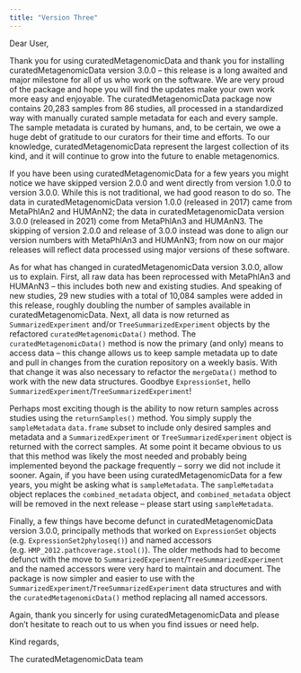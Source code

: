 ```yaml
---
title: "Version Three"
---
```


Dear User,

Thank you for using curatedMetagenomicData and thank you for installing curatedMetagenomicData version 3.0.0 – this release is a long awaited and major milestone for all of us who work on the software. We are very proud of the package and hope you will find the updates make your own work more easy and enjoyable. The curatedMetagenomicData package now contains 20,283 samples from 86 studies, all processed in a standardized way with manually curated sample metadata for each and every sample. The sample metadata is curated by humans, and, to be certain, we owe a huge debt of gratitude to our curators for their time and efforts. To our knowledge, curatedMetagenomicData represent the largest collection of its kind, and it will continue to grow into the future to enable metagenomics.

If you have been using curatedMetagenomicData for a few years you might notice we have skipped version 2.0.0 and went directly from version 1.0.0 to version 3.0.0. While this is not traditional, we had good reason to do so. The data in curatedMetagenomicData version 1.0.0 (released in 2017) came from MetaPhlAn2 and HUMAnN2; the data in curatedMetagenomicData version 3.0.0 (released in 2021) come from MetaPhlAn3 and HUMAnN3. The skipping of version 2.0.0 and release of 3.0.0 instead was done to align our version numbers with MetaPhlAn3 and HUMAnN3; from now on our major releases will reflect data processed using major versions of these software.

As for what has changed in curatedMetagenomicData version 3.0.0, allow us to explain. First, all raw data has been reprocessed with MetaPhlAn3 and HUMAnN3 – this includes both new and existing studies. And speaking of new studies, 29 new studies with a total of 10,084 samples were added in this release, roughly doubling the number of samples available in curatedMetagenomicData. Next, all data is now returned as `SummarizedExperiment` and/or `TreeSummarizedExperiment` objects by the refactored `curatedMetagenomicData()` method. The `curatedMetagenomicData()` method is now the primary (and only) means to access data – this change allows us to keep sample metadata up to date and pull in changes from the curation repository on a weekly basis. With that change it was also necessary to refactor the `mergeData()` method to work with the new data structures. Goodbye `ExpressionSet`, hello `SummarizedExperiment`/`TreeSummarizedExperiment`!

Perhaps most exciting though is the ability to now return samples across studies using the `returnSamples()` method. You simply supply the `sampleMetadata` `data.frame` subset to include only desired samples and metadata and a `SummarizedExperiment` or `TreeSummarizedExperiment` object is returned with the correct samples. At some point it became obvious to us that this method was likely the most needed and probably being implemented beyond the package frequently – sorry we did not include it sooner. Again, if you have been using curatedMetagenomicData for a few years, you might be asking what is `sampleMetadata`. The `sampleMetadata` object replaces the `combined_metadata` object, and `combined_metadata` object will be removed in the next release – please start using `sampleMetadata`.

Finally, a few things have become defunct in curatedMetagenomicData version 3.0.0, principally methods that worked on `ExpressionSet` objects (e.g. `ExpressionSet2phyloseq()`) and named accessors (e.g. `HMP_2012.pathcoverage.stool()`). The older methods had to become defunct with the move to `SummarizedExperiment`/`TreeSummarizedExperiment` and the named accessors were very hard to maintain and document. The package is now simpler and easier to use with the `SummarizedExperiment`/`TreeSummarizedExperiment` data structures and with the `curatedMetagenomicData()` method replacing all named accessors.

Again, thank you sincerly for using curatedMetagenomicData and please don't hesitate to reach out to us when you find issues or need help.

Kind regards,

The curatedMetagenomicData team
